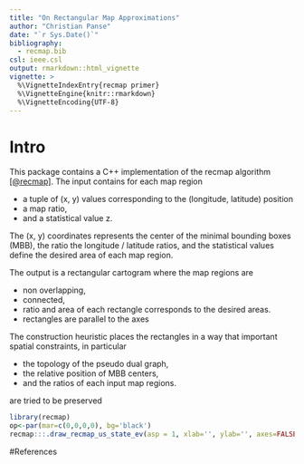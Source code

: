 ```yaml
---
title: "On Rectangular Map Approximations"
author: "Christian Panse"
date: "`r Sys.Date()`"
bibliography:
  - recmap.bib
csl: ieee.csl
output: rmarkdown::html_vignette
vignette: >
  %\VignetteIndexEntry{recmap primer}
  %\VignetteEngine{knitr::rmarkdown}
  %\VignetteEncoding{UTF-8}
---
```


# Intro

This package contains a C++ implementation of the recmap algorithm 
[[@recmap]](http://dx.doi.org/10.1109/INFVIS.2004.57).
The input contains for each map region 

- a tuple of (x, y) values corresponding to the (longitude, latitude) position 
- a map ratio, 
- and a statistical value z.

The (x, y) coordinates represents the center of the minimal bounding boxes (MBB), 
the ratio the longitude / latitude 
ratios, and the  statistical values define the desired 
area of each map region. 

The output is a rectangular cartogram where the map regions are 

- non overlapping, 
- connected, 
- ratio and area of each rectangle corresponds to the desired areas.
- rectangles are parallel to the axes

The construction heuristic places the rectangles in a way that important 
spatial constraints, in particular

- the topology of the pseudo dual graph,
- the relative position of MBB centers, 
- and the ratios of each input map regions.

are tried to be preserved


```r

library(recmap)
op<-par(mar=c(0,0,0,0), bg='black')
recmap:::.draw_recmap_us_state_ev(asp = 1, xlab='', ylab='', axes=FALSE)
```

#References
